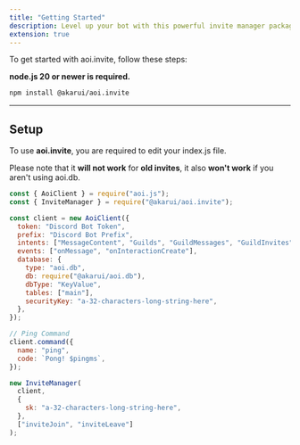 ```yaml
---
title: "Getting Started"
description: Level up your bot with this powerful invite manager package.
extension: true
---
```


To get started with aoi.invite, follow these steps:

**node.js 20 or newer is required.**


```sh npm2yarn
npm install @akarui/aoi.invite
```

---

## Setup

To use **aoi.invite**, you are required to edit your index.js file.

Please note that it __will not work__ for **old invites**, it also __won't work__ if you aren't using aoi.db.

```js
const { AoiClient } = require("aoi.js");
const { InviteManager } = require("@akarui/aoi.invite");

const client = new AoiClient({
  token: "Discord Bot Token",
  prefix: "Discord Bot Prefix",
  intents: ["MessageContent", "Guilds", "GuildMessages", "GuildInvites"],
  events: ["onMessage", "onInteractionCreate"],
  database: {
    type: "aoi.db",
    db: require("@akarui/aoi.db"),
    dbType: "KeyValue",
    tables: ["main"],
    securityKey: "a-32-characters-long-string-here",
  },
});

// Ping Command
client.command({
  name: "ping",
  code: `Pong! $pingms`,
});

new InviteManager(
  client,
  {
    sk: "a-32-characters-long-string-here",
  },
  ["inviteJoin", "inviteLeave"]
);
```
